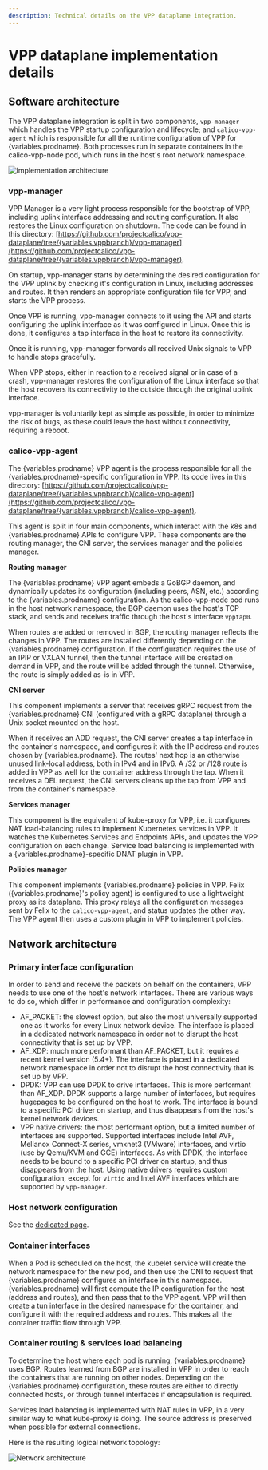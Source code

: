 ```yaml
---
description: Technical details on the VPP dataplane integration.
---
```



# VPP dataplane implementation details

## Software architecture

The VPP dataplane integration is split in two components, `vpp-manager` which handles the VPP startup configuration and lifecycle; and `calico-vpp-agent` which is responsible for all the runtime configuration of VPP for {variables.prodname}. Both processes run in separate containers in the calico-vpp-node pod, which runs in the host's root network namespace.

![Implementation architecture](/img/calico/vpp-soft-arch.svg)

### vpp-manager

VPP Manager is a very light process responsible for the bootstrap of VPP, including uplink interface addressing and routing configuration. It also restores the Linux configuration on shutdown. The code can be found in this directory: [https://github.com/projectcalico/vpp-dataplane/tree/{variables.vppbranch}/vpp-manager](https://github.com/projectcalico/vpp-dataplane/tree/{variables.vppbranch}/vpp-manager).

On startup, vpp-manager starts by determining the desired configuration for the VPP uplink by checking it's configuration in Linux, including addresses and routes. It then renders an appropriate configuration file for VPP, and starts the VPP process.

Once VPP is running, vpp-manager connects to it using the API and starts configuring the uplink interface as it was configured in Linux. Once this is done, it configures a tap interface in the host to restore its connectivity.

Once it is running, vpp-manager forwards all received Unix signals to VPP to handle stops gracefully.

When VPP stops, either in reaction to a received signal or in case of a crash, vpp-manager restores the configuration of the Linux interface so that the host recovers its connectivity to the outside through the original uplink interface.

vpp-manager is voluntarily kept as simple as possible, in order to minimize the risk of bugs, as these could leave the host without connectivity, requiring a reboot.

### calico-vpp-agent

The {variables.prodname} VPP agent is the process responsible for all the {variables.prodname}-specific configuration in VPP. Its code lives in this directory: [https://github.com/projectcalico/vpp-dataplane/tree/{variables.vppbranch}/calico-vpp-agent](https://github.com/projectcalico/vpp-dataplane/tree/{variables.vppbranch}/calico-vpp-agent).

This agent is split in four main components, which interact with the k8s and {variables.prodname} APIs to configure VPP. These components are the routing manager, the CNI server, the services manager and the policies manager.

**Routing manager**

The {variables.prodname} VPP agent embeds a GoBGP daemon, and dynamically updates its configuration (including peers, ASN, etc.) according to the {variables.prodname} configuration. As the calico-vpp-node pod runs in the host network namespace, the BGP daemon uses the host's TCP stack, and sends and receives traffic through the host's interface `vpptap0`.

When routes are added or removed in BGP, the routing manager reflects the changes in VPP. The routes are installed differently depending on the {variables.prodname} configuration. If the configuration requires the use of an IPIP or VXLAN tunnel, then the tunnel interface will be created on demand in VPP, and the route will be added through the tunnel. Otherwise, the route is simply added as-is in VPP.

**CNI server**

This component implements a server that receives gRPC request from the {variables.prodname} CNI (configured with a gRPC dataplane) through a Unix socket mounted on the host.

When it receives an ADD request, the CNI server creates a tap interface in the container's namespace, and configures it with the IP address and routes chosen by {variables.prodname}. The routes' next hop is an otherwise unused link-local address, both in IPv4 and in IPv6. A /32 or /128 route is added in VPP as well for the container address through the tap. When it receives a DEL request, the CNI servers cleans up the tap from VPP and from the container's namespace.

**Services manager**

This component is the equivalent of kube-proxy for VPP, i.e. it configures NAT load-balancing rules to implement Kubernetes services in VPP. It watches the Kubernetes Services and Endpoints APIs, and updates the VPP configuration on each change. Service load balancing is implemented with a {variables.prodname}-specific DNAT plugin in VPP.

**Policies manager**

This component implements {variables.prodname} policies in VPP. Felix ({variables.prodname}'s policy agent) is configured to use a lightweight proxy as its dataplane. This proxy relays all the configuration messages sent by Felix to the `calico-vpp-agent`, and status updates the other way. The VPP agent then uses a custom plugin in VPP to implement policies.

## Network architecture

### Primary interface configuration

In order to send and receive the packets on behalf on the containers, VPP needs to use one of the host's network interfaces. There are various ways to do so, which differ in performance and configuration complexity:

- AF_PACKET: the slowest option, but also the most universally supported one as it works for every Linux network device. The interface is placed in a dedicated network namespace in order not to disrupt the host connectivity that is set up by VPP.
- AF_XDP: much more performant than AF_PACKET, but it requires a recent kernel version (5.4+). The interface is placed in a dedicated network namespace in order not to disrupt the host connectivity that is set up by VPP.
- DPDK: VPP can use DPDK to drive interfaces. This is more performant than AF_XDP. DPDK supports a large number of interfaces, but requires hugepages to be configured on the host to work. The interface is bound to a specific PCI driver on startup, and thus disappears from the host's kernel network devices.
- VPP native drivers: the most performant option, but a limited number of interfaces are supported. Supported interfaces include Intel AVF, Mellanox Connect-X series, vmxnet3 (VMware) interfaces, and virtio (use by Qemu/KVM and GCE) interfaces. As with DPDK, the interface needs to be bound to a specific PCI driver on startup, and thus disappears from the host. Using native drivers requires custom configuration, except for `virtio` and Intel AVF interfaces which are supported by `vpp-manager`.

### Host network configuration

See the [dedicated page](host-network.mdx).

### Container interfaces

When a Pod is scheduled on the host, the kubelet service will create the network namespace for the new pod, and then use the CNI to request that {variables.prodname} configures an interface in this namespace. {variables.prodname} will first compute the IP configuration for the host (address and routes), and then pass that to the VPP agent. VPP will then create a tun interface in the desired namespace for the container, and configure it with the required address and routes. This makes all the container traffic flow through VPP.

### Container routing & services load balancing

To determine the host where each pod is running, {variables.prodname} uses BGP. Routes learned from BGP are installed in VPP in order to reach the containers that are running on other nodes. Depending on the {variables.prodname} configuration, these routes are either to directly connected hosts, or through tunnel interfaces if encapsulation is required.

Services load balancing is implemented with NAT rules in VPP, in a very similar way to what kube-proxy is doing. The source address is preserved when possible for external connections.

Here is the resulting logical network topology:

![Network architecture](/img/calico/vpp-net-arch.svg)
